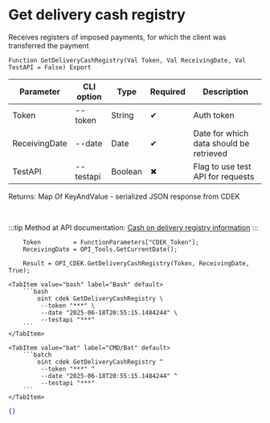 ﻿---
sidebar_position: 3
description: Get delivery cash registry and other functions to work with CDEK in the Open Integration Package, a free open-source integration library for 1C:Enterprise 8, OneScript and CLI
keywords: [1C, 1С, 1С:Enterprise, 1С:Enterprise 8.3, API, Integration, Services, Exchange, OneScript, CLI, CDEK]
---


# Get delivery cash registry
 Receives registers of imposed payments, for which the client was transferred the payment



`Function GetDeliveryCashRegistry(Val Token, Val ReceivingDate, Val TestAPI = False) Export`

  | Parameter | CLI option | Type | Required | Description |
  |-|-|-|-|-|
  | Token | --token | String | &#x2714; | Auth token |
  | ReceivingDate | --date | Date | &#x2714; | Date for which data should be retrieved |
  | TestAPI | --testapi | Boolean | &#x2716; | Flag to use test API for requests |

  
  Returns:  Map Of KeyAndValue - serialized JSON response from CDEK

<br/>

:::tip
Method at API documentation: [Cash on delivery registry information](https://api-docs.cdek.ru/107254821.html)
:::
<br/>



```bsl title="1C:Enterprise/OneScript code example"
    Token         = FunctionParameters["CDEK_Token"];
    ReceivingDate = OPI_Tools.GetCurrentDate();

    Result = OPI_CDEK.GetDeliveryCashRegistry(Token, ReceivingDate, True);
```
 

 <Tabs>
  
    <TabItem value="bash" label="Bash" default>
        ```bash
            oint cdek GetDeliveryCashRegistry \
             --token "***" \
             --date "2025-06-18T20:55:15.1484244" \
             --testapi "***"
        ```
    </TabItem>
  
    <TabItem value="bat" label="CMD/Bat" default>
        ```batch
            oint cdek GetDeliveryCashRegistry ^
             --token "***" ^
             --date "2025-06-18T20:55:15.1484244" ^
             --testapi "***"
        ```
    </TabItem>
</Tabs>


```json title="Result"
{}
```
